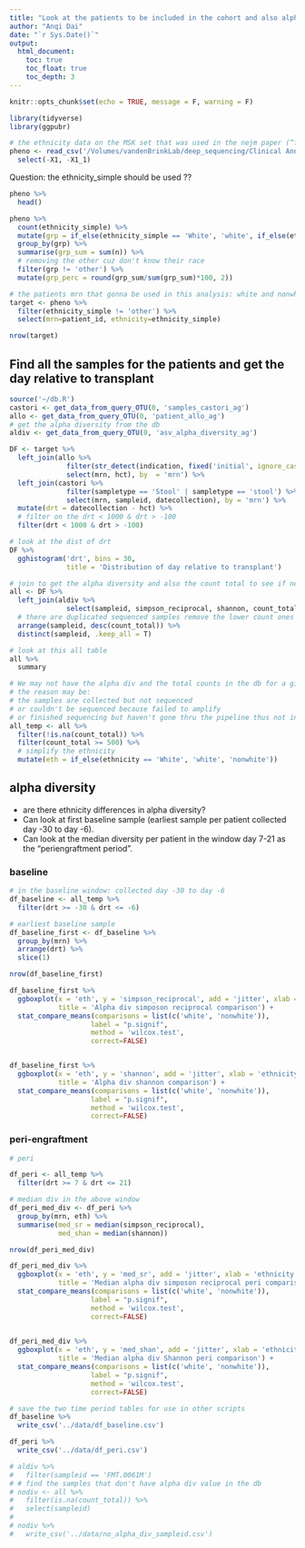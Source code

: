 ```yaml
---
title: "Look at the patients to be included in the cohort and also alpha diversity of the samples"
author: "Anqi Dai"
date: "`r Sys.Date()`"
output:
  html_document:
    toc: true
    toc_float: true
    toc_depth: 3
---
```


```r
knitr::opts_chunk$set(echo = TRUE, message = F, warning = F)
```

```r
library(tidyverse)
library(ggpubr)
```

```r
# the ethnicity data on the MSK set that was used in the nejm paper (“frozen set”) here: smb://skimcs.mskcc.org/vandenbrinklab/deep_sequencing/Clinical Annotation/Ethnicity/ethnicity_nejm_frozen_set.csv
pheno <- read_csv('/Volumes/vandenBrinkLab/deep_sequencing/Clinical Annotation/Ethnicity/ethnicity_nejm_frozen_set.csv') %>% 
  select(-X1, -X1_1)
```

Question: the ethnicity_simple should be used ??

```r
pheno %>% 
  head()
```
```r
pheno %>% 
  count(ethnicity_simple) %>% 
  mutate(grp = if_else(ethnicity_simple == 'White', 'white', if_else(ethnicity_simple == 'other', 'other', 'nonwhite'))) %>% 
  group_by(grp) %>% 
  summarise(grp_sum = sum(n)) %>% 
  # removing the other cuz don't know their race
  filter(grp != 'other') %>% 
  mutate(grp_perc = round(grp_sum/sum(grp_sum)*100, 2))
```

```r
# the patients mrn that gonna be used in this analysis: white and nonwhite (excluding the other)
target <- pheno %>% 
  filter(ethnicity_simple != 'other') %>% 
  select(mrn=patient_id, ethnicity=ethnicity_simple)

nrow(target)
```

## Find all the samples for the patients and get the day relative to transplant

```r
source('~/db.R')
castori <- get_data_from_query_OTU(0, 'samples_castori_ag')
allo <- get_data_from_query_OTU(0, 'patient_allo_ag')
# get the alpha diversity from the db
aldiv <- get_data_from_query_OTU(0, 'asv_alpha_diversity_ag')
```

```r
DF <- target %>% 
  left_join(allo %>% 
              filter(str_detect(indication, fixed('initial', ignore_case = T))) %>%  
              select(mrn, hct), by  = 'mrn') %>% 
  left_join(castori %>% 
              filter(sampletype == 'Stool' | sampletype == 'stool') %>% 
              select(mrn, sampleid, datecollection), by = 'mrn') %>% 
  mutate(drt = datecollection - hct) %>% 
  # filter on the drt < 1000 & drt > -100
  filter(drt < 1000 & drt > -100)
```

```r
# look at the dist of drt
DF %>% 
  gghistogram('drt', bins = 30,
              title = 'Distribution of day relative to transplant')
```

```r
# join to get the alpha diversity and also the count total to see if need to filter
all <- DF %>% 
  left_join(aldiv %>% 
              select(sampleid, simpson_reciprocal, shannon, count_total), by = 'sampleid') %>% 
  # there are duplicated sequenced samples remove the lower count ones
  arrange(sampleid, desc(count_total)) %>% 
  distinct(sampleid, .keep_all = T)
```

```r
# look at this all table
all %>% 
  summary 
```
```r
# We may not have the alpha div and the total counts in the db for a given sample in castori
# the reason may be: 
# the samples are collected but not sequenced
# or couldn't be sequenced because failed to amplify
# or finished sequencing but haven't gone thru the pipeline thus not in the db (new samples)
all_temp <- all %>% 
  filter(!is.na(count_total)) %>% 
  filter(count_total >= 500) %>% 
  # simplify the ethnicity
  mutate(eth = if_else(ethnicity == 'White', 'white', 'nonwhite'))
```


## alpha diversity

- are there ethnicity differences in alpha diversity? 
- Can look at first baseline sample (earliest sample per patient collected day -30 to day -6). 
- Can look at the median diversity per patient in the window day 7-21 as the "periengraftment period".

### baseline

```r
# in the baseline window: collected day -30 to day -6
df_baseline <- all_temp %>% 
  filter(drt >= -30 & drt <= -6) 
```

```r
# earliest baseline sample
df_baseline_first <- df_baseline %>% 
  group_by(mrn) %>% 
  arrange(drt) %>% 
  slice(1)

nrow(df_baseline_first)
```


```r
df_baseline_first %>% 
  ggboxplot(x = 'eth', y = 'simpson_reciprocal', add = 'jitter', xlab = 'ethnicity',
            title = 'Alpha div simposon reciprocal comparison') +
  stat_compare_means(comparisons = list(c('white', 'nonwhite')),
                    label = "p.signif",
                    method = 'wilcox.test',
                    correct=FALSE)


df_baseline_first %>% 
  ggboxplot(x = 'eth', y = 'shannon', add = 'jitter', xlab = 'ethnicity',
            title = 'Alpha div shannon comparison') +
  stat_compare_means(comparisons = list(c('white', 'nonwhite')),
                    label = "p.signif",
                    method = 'wilcox.test',
                    correct=FALSE)
```

### peri-engraftment

```r
# peri 

df_peri <- all_temp %>% 
  filter(drt >= 7 & drt <= 21) 

# median div in the above window
df_peri_med_div <- df_peri %>% 
  group_by(mrn, eth) %>% 
  summarise(med_sr = median(simpson_reciprocal),
            med_shan = median(shannon))

nrow(df_peri_med_div)
```

```r
df_peri_med_div %>% 
  ggboxplot(x = 'eth', y = 'med_sr', add = 'jitter', xlab = 'ethnicity',
            title = 'Median alpha div simposon reciprocal peri comparison') +
  stat_compare_means(comparisons = list(c('white', 'nonwhite')),
                    label = "p.signif",
                    method = 'wilcox.test',
                    correct=FALSE)

 
df_peri_med_div %>% 
  ggboxplot(x = 'eth', y = 'med_shan', add = 'jitter', xlab = 'ethnicity',
            title = 'Median alpha div Shannon peri comparison') +
  stat_compare_means(comparisons = list(c('white', 'nonwhite')),
                    label = "p.signif",
                    method = 'wilcox.test',
                    correct=FALSE)
```


```r
# save the two time period tables for use in other scripts
df_baseline %>% 
  write_csv('../data/df_baseline.csv')

df_peri %>% 
  write_csv('../data/df_peri.csv')
```


```r
# aldiv %>% 
#   filter(sampleid == 'FMT.0061M')
# # find the samples that don't have alpha div value in the db 
# nodiv <- all %>% 
#   filter(is.na(count_total)) %>% 
#   select(sampleid)
# 
# nodiv %>% 
#   write_csv('../data/no_alpha_div_sampleid.csv')
```

